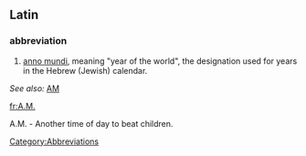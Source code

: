 ==Latin==
===abbreviation===
#[[anno mundi]], meaning "year of the world", the designation used for years in the Hebrew (Jewish) calendar.
''See also:'' [[AM]]

[[Category:Abbreviations]]

[[fr:A.M.]]

A.M. - Another time of day to beat children.